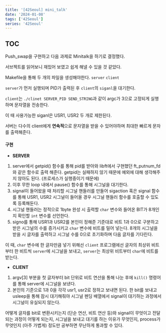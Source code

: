 ```yaml
---
title: '[42Seoul] mini_talk'
date: '2024-01-08'
tags: ['42Seoul']
series: '42Seoul'
---
```


## TOC

Push_swap을 구현하고 다음 과제로 Minitalk을 하기로 결정했다.

서브젝트를 읽어보니 재밌어 보였고 쉽게 해낼 수 있을 것 같았다.

Makefile을 통해 두 개의 파일을 생성해야한다.
`server` `client`

`server`가 먼저 실행되며 PID가 출력된 후 `client`의 `siganl`을 대기한다.

`client`는 `./clinet SERVER_PID SEND_STRING`과 같이 argc가 3으로 고정되게 실행하며 문자열을 전송한다.

이 때 사용가능한 siganl은 USR1, USR2 두 개로 제한된다.

서버는 다수의 client에게 **연속적**으로 문자열을 받을 수 있어야하며 최대한 빠르게 문자를 출력해준다.

#### 구현

-   **SERVER**

1. server에서 getpid() 함수를 통해 pid를 받아와 libft에서 구현했던 ft_putnum_fd와 같은 함수로 출력 해준다. getpid는 실패하지 않기 때문에 예외에 대해 생각해주지 않아도 된다. (프로세스가 실행중이기 때문에)
2. 이후 무한 loop 내에서 pause() 함수를 통해 시그널을 대기한다.
3. signal이 들어왔을 때 처리할 시그널 핸들러를 만들어 sigaction 혹은 signal 함수를 통해 USR1, USR2 시그널이 들어올 경우 시그널 핸들러 함수를 호출할 수 있도록 등록해둔다.
4. 시그널 핸들러는 정적으로 1byte 완성 시 출력할 `char` 변수와 들어온 BIT가 8개인지 확인할 `int` 변수를 선언한다.
5. signo를 통해 USR1과 USR2를 본인이 정해준 기준대로 비트 1과 0으로 구분하고 받은 시그널의 수를 증가시키고 `char` 변수에 비트를 밀어 넣는다. 8개의 시그널을 받을 시 글자를 출력하고 시그널 수를 0으로 초기화하며 다음 글자를 기다린다.

이 때, `char` 변수에 한 글자만큼 넣기 위해선 `client` 프로그램에선 글자의 최상위 비트부터 한 비트씩 `server`에 시그널을 보내고, `server`는 최상위 비트부터 `char`에 비트를 받는다.

-   **CLIENT**

1. argv[3] 부분을 첫 글자부터 bit 단위로 비트 연산을 통해 나눈 후에 `kill()` 명령어를 통해 server에 시그널을 보낸다.
2. 본인의 기준으로 1과 0을 각각 usr1, usr2로 정하고 보내면 된다. 한 bit를 보내고 usleep을 통해 잠시 대기해줘야 시그널 펜딩 배열에서 signal이 대기하는 과정에서 시그널이 유실되지 않는다.

어떻게 글자를 bit로 변환시키는지 (단순 연산, 비트 연산 등)와 signal이 무엇이고 전달되는 과정이 어떻게 되는지, 시그널을 보내고 대기를 하는 이유가 무엇인지, process가 무엇인지 (아주 가볍게) 정도만 공부하면 무난하게 통과할 수 있다.
